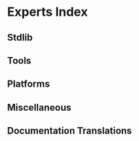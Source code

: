 # Experts Index

## Stdlib

## Tools

## Platforms

## Miscellaneous

## Documentation Translations
